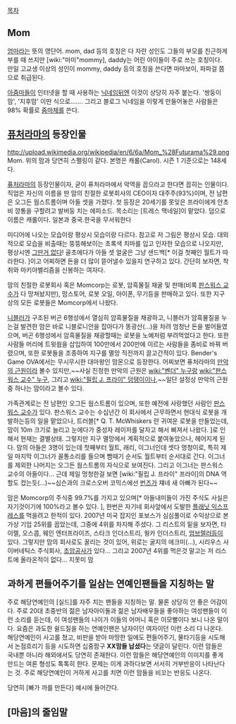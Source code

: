 [[목차]]

== Mom ==
[[엄마]]라는 뜻의 영단어. mom, dad 등의 호칭은 다 자란 성인도 그들의 부모를 친근하게 부를 때 쓰지만 [wiki:"마미"mommy], daddy는 어린 아이들이 주로 쓰는 호칭이다. 만일 고교생 이상의 성인이 mommy, daddy 등의 호칭을 쓴다면 마마보이, 파파걸 쯤으로 취급된다.

[[아줌마]]들이 인터넷을 할 때 사용하는 [[닉네임]]뒤엔 이것이 상당히 자주 붙는다. '쌍둥이맘', '지후맘' 이딴 식으로……. 그리고 블로그 닉네임을 이렇게 만들어놓은 사람들은 98% 확률로 [[줌마체]]를 쓴다.
== [[퓨처라마]]의 등장인물 ==
http://upload.wikimedia.org/wikipedia/en/6/6a/Mom_%28Futurama%29.png
Mom. 위의 맘과 당연히 스펠링이 같다. 본명은 캐롤(Carol). 시즌 1 기준으로는 148세다.

[[퓨처라마]]의 등장인물이자, 굳이 퓨처라마에서 악역을 꼽으라고 한다면 꼽히는 인물이다. 직업은 자신의 이름을 딴 맘의 친절한 로봇회사의 CEO이자 대주주(93%)이며, 전 남편은 오그든 웜스트롬이며 아들 셋을 가졌다. 첫 등장은 20세기를 못잊은 프라이에게 안초비 깡통을 구할려고 발버둥 치는 에피소드. 목소리는 [트레스 맥네일]이 맡았다. 덤으로 이름은 캐롤이다.
일본과 중국.한국을 무서워한다

미디어에 나오는 모습이랑 평상시 모습이랑 다르다. 참고로 저 그림은 평상시 모습. 대외적으로 모습을 비출때는 뚱뚱해보이는 초록색 치마를 입고 인자한 모습으로 나오지만, 평상시엔 [[그딴거 없다]]! 골초에다가 아들 셋 얼굴은 그냥 샌드백[* 이걸 첫째인 월트가 따라한다. ]이고 어찌하면 돈을 더 많이 뜯어낼수 있을지 연구하고 있다. 간단히 보자면, 착취와 마키아벨리즘을 신봉하는 여자다.

맘의 친절한 로봇회사 혹은 Momcorp는 로봇, 암흑물질 채굴 및 판매(비록 [[판스워스 교수]]가 다 망쳐놨지만), 맘스토어, 로봇 오일, 아이폰, 무기등을 판매하고 있다. 또한 지구상의 모든 로봇들은 Momcorp에서 나왔다.

[[니블러]]가 구조된 버곤 6행성에서 열심히 암흑물질을 채광하고, 니블러가 암흑물질을 누는걸 발견한 맘은 바로 니블로니안을 잡아다가 똥광산(...)을 차려 엄청난 돈을 벌어들였으며, 버곤 6행성에서 암흑물질을 채광할때는 로봇을 노예처럼 부려먹었다고 한다. 또한 사람들 머리에 트윗웜을 삽입하여 100만에서 200만에 이르는 사람들을 좀비로 바꿔 버렸으며, 또한 로봇들을 조종하여 지구를 멸망 직전까지 끌고간적이 있다. Bender's Game OVA에서는 무시무시한 대마왕인 맘몬으로 등장한다. 어찌보면 퓨처라마의 [[만악의 근원]]이라 볼수 있지만,~~사실 진정한 만악의 근원은 [[wiki:"벤더" 누구]]랑 [[wiki:"판스워스 교수" 누구]], 그리고 [[wiki:"필립 J. 프라이" 덤탱이]]이나,~~일단 설정상 만악의 근원중 하나는 맘이라고 볼수 있다.

가족관계로는 전 남편인 오그든 웜스트롬이 있으며, 또한 예전에 사랑했던 사람인 [[판스워스 교수]]가 있다. 판스워스 교수는 수십년간 이 회사에서 근무하면서 현대식 로봇을 개발하는등의 일을 맡았으나, 트러블[* Q. T. McWhiskers 란 귀여운 로봇을 만들었는데, 맘이 10m 크기로 늘리고 눈에다가 중성자 레이저를 달자고 해서 삐져서 나왔다. ]로 인해서 현재는 결별상태. 그렇지만 지구 멸망에서 계획적으로 붙여놓았으나, 헤어지게 된다. 맘의 아들은 3명이 있는데 첫째부터 월트, 래리, 이그너인데 셋다 멍청이로, 특히 제일 마지막 이그너가 꼴통소리를 들으며 빰때기 순서도 월트부터 순서대로 간다. 이그너를 제외한 나머지는 오그든 웜스트롬의 자식으로 보여진다. 그리고 이그너는 판스워스 교수의 아들이다... 근데 제일 멍청한걸 보면 [wiki:"필립 J. 프라이" 프라이]의 DNA 역할도 컸는듯(...)~~심슨과의 크로스오버 코믹스에선 [[번즈]]가 쟤네 새 아빠가 된다~~

맘은 Momcorp의 주식중 99.7%를 가지고 있으며[* 아들내미들이 가진 주식도 사실은 자기것이기에 100%라고 볼수 있다. ], 한번은 자기네 회사앞에서 도발한 [[플래닛 익스프레스]]를 먹을려고 한적이 있다. 2007년 미국 잡지인 포보스가 심심풀이로 수익상으로 본 가상 기업 25위를 꼽았는데, 그중에 4위를 차지해 주셨다. 그 리스트의 밑을 보자면, 타이렐, 오스콥, 웨인 엔터프라이즈, 스타크 인더스트리, 웡카 인더스트리, [[엄브렐러]]등이 있다. 그렇지만 맘의 회사로도 꿀리는 것이 있어, 위로는 굴지의 에크미(...), 시리우스 사이버네틱스 주식회사, [[초암공사]]가 있다... 그리고 2007년 4위를 먹은것 말고는 저 리스트에 올라온적이 없다... 지못미 맘

== 과하게 편들어주기를 일삼는 연예인팬들을 지칭하는 말 ==
주로 해당연예인의 [실드]를 자주 치는 팬들을 지칭하는 말. 물론 상당히 안 좋은 어감이다. 주로 20대 초중반의 젊은 남자아이돌과 젊은 남자배우들을 좋아하는 여성팬들이 이런 소리를 듣는데, 이 여성팬들의 나이가 이들의 어머니 혹은 이모뻘이다 보니 나온 말이다. 요즘은 과도한 쉴드질을 하는 연예인팬은 남자이던 여자이던 이런 소리 다 나온다. 해당연예인이 사고를 쳤고, 비판을 받아 마땅한 일에도 편들어주기, 물타기등을 시도해서 논점흐리기 등을 시도하면 십중팜구 '''XX맘들 납셨다'''는 댓글이 달린다. 이런 맘들은 국내뿐 아니라 해외에서도 당연히 존재한다. 이런 맘들은 해당연예인의 이미지를 좋게 만드는 여론 형성도 톡톡히 한다. 문제는 이게 과하다보면 서서히 거부반응이 나타난다는 것. 주로 해당연예인이 거하게 사고를 치면 이런 맘들을 비꼬는 반응도 나온다.

당연히 [빠가 까를 만든다] 예시에 들어간다. 

== [마음]의 줄임말 ==


